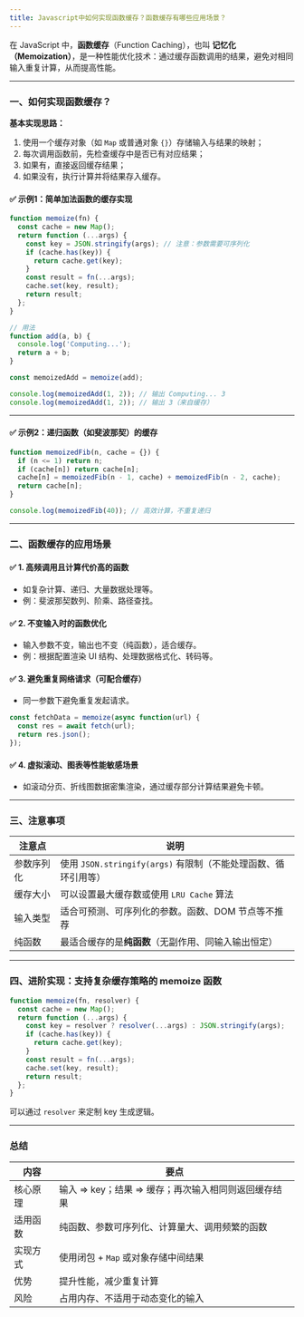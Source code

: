 ```yaml
---
title: Javascript中如何实现函数缓存？函数缓存有哪些应用场景？
---
```


在 JavaScript 中，**函数缓存**（Function Caching），也叫 **记忆化（Memoization）**，是一种性能优化技术：通过缓存函数调用的结果，避免对相同输入重复计算，从而提高性能。

---

### 一、如何实现函数缓存？

**基本实现思路：**

1. 使用一个缓存对象（如 `Map` 或普通对象 `{}`）存储输入与结果的映射；
2. 每次调用函数前，先检查缓存中是否已有对应结果；
3. 如果有，直接返回缓存结果；
4. 如果没有，执行计算并将结果存入缓存。

#### ✅ 示例1：简单加法函数的缓存实现

```javascript
function memoize(fn) {
  const cache = new Map();
  return function (...args) {
    const key = JSON.stringify(args); // 注意：参数需要可序列化
    if (cache.has(key)) {
      return cache.get(key);
    }
    const result = fn(...args);
    cache.set(key, result);
    return result;
  };
}

// 用法
function add(a, b) {
  console.log('Computing...');
  return a + b;
}

const memoizedAdd = memoize(add);

console.log(memoizedAdd(1, 2)); // 输出 Computing... 3
console.log(memoizedAdd(1, 2)); // 输出 3（来自缓存）
```

---

#### ✅ 示例2：递归函数（如斐波那契）的缓存

```javascript
function memoizedFib(n, cache = {}) {
  if (n <= 1) return n;
  if (cache[n]) return cache[n];
  cache[n] = memoizedFib(n - 1, cache) + memoizedFib(n - 2, cache);
  return cache[n];
}

console.log(memoizedFib(40)); // 高效计算，不重复递归
```

---

### 二、函数缓存的应用场景

#### ✅ 1. **高频调用且计算代价高的函数**

* 如复杂计算、递归、大量数据处理等。
* 例：斐波那契数列、阶乘、路径查找。

#### ✅ 2. **不变输入时的函数优化**

* 输入参数不变，输出也不变（纯函数），适合缓存。
* 例：根据配置渲染 UI 结构、处理数据格式化、转码等。

#### ✅ 3. **避免重复网络请求（可配合缓存）**

* 同一参数下避免重复发起请求。

```javascript
const fetchData = memoize(async function(url) {
  const res = await fetch(url);
  return res.json();
});
```

#### ✅ 4. **虚拟滚动、图表等性能敏感场景**

* 如滚动分页、折线图数据密集渲染，通过缓存部分计算结果避免卡顿。

---

### 三、注意事项

| 注意点   | 说明                                          |
| ----- | ------------------------------------------- |
| 参数序列化 | 使用 `JSON.stringify(args)` 有限制（不能处理函数、循环引用等） |
| 缓存大小  | 可以设置最大缓存数或使用 `LRU Cache` 算法                 |
| 输入类型  | 适合可预测、可序列化的参数。函数、DOM 节点等不推荐                 |
| 纯函数   | 最适合缓存的是**纯函数**（无副作用、同输入输出恒定）                |

---

### 四、进阶实现：支持复杂缓存策略的 memoize 函数

```javascript
function memoize(fn, resolver) {
  const cache = new Map();
  return function (...args) {
    const key = resolver ? resolver(...args) : JSON.stringify(args);
    if (cache.has(key)) {
      return cache.get(key);
    }
    const result = fn(...args);
    cache.set(key, result);
    return result;
  };
}
```

可以通过 `resolver` 来定制 key 生成逻辑。

---

### 总结

| 内容   | 要点                               |
| ---- | -------------------------------- |
| 核心原理 | 输入 => key；结果 => 缓存；再次输入相同则返回缓存结果 |
| 适用函数 | 纯函数、参数可序列化、计算量大、调用频繁的函数          |
| 实现方式 | 使用闭包 + `Map` 或对象存储中间结果           |
| 优势   | 提升性能，减少重复计算                      |
| 风险   | 占用内存、不适用于动态变化的输入                 |


